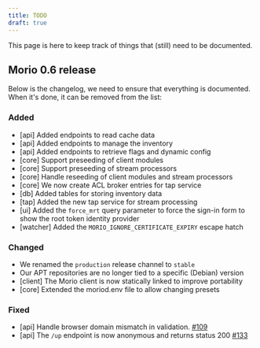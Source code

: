```yaml
---
title: TODO
draft: true
---
```


This page is here to keep track of things that (still) need to be documented.

## Morio 0.6 release

Below is the changelog, we need to ensure that everything is documented.
When it's done, it can be removed from the list:

### Added

- [api] Added endpoints to read cache data
- [api] Added endpoints to manage the inventory
- [api] Added endpoints to retrieve flags and dynamic config
- [core] Support preseeding of client modules
- [core] Support preseeding of stream processors
- [core] Handle reseeding of client modules and stream processors
- [core] We now create ACL broker entries for tap service
- [db] Added tables for storing inventory data
- [tap] Added the new tap service for stream processing
- [ui] Added the `force_mrt` query parameter to force the sign-in form to show the root token identity provider
- [watcher] Added the `MORIO_IGNORE_CERTIFICATE_EXPIRY` escape hatch


### Changed

- We renamed the `production` release channel to `stable` 
- Our APT repositories are no longer tied to a specific (Debian) version
- [client] The Morio client is now statically linked to improve portability
- [core] Extended the moriod.env file to allow changing presets

### Fixed

- [api] Handle browser domain mismatch in validation. [#109](https://github.com/certeu/morio/issues/109)
- [api] The `/up` endpoint is now anonymous and returns status 200 [#133](https://github.com/certeu/morio/issues/133)
